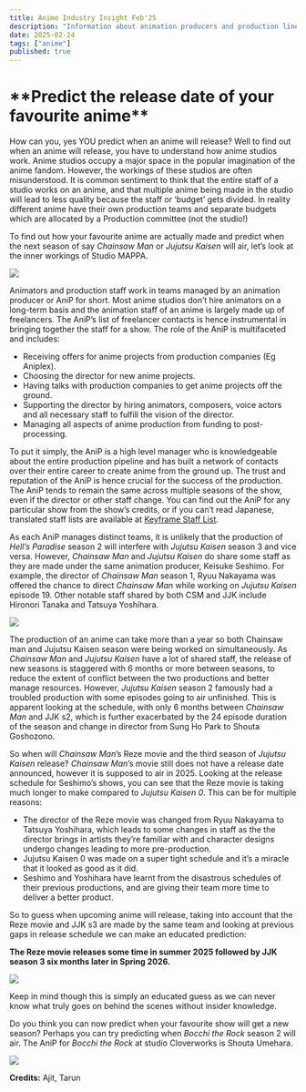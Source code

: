---
title: Anime Industry Insight Feb'25
description: "Information about animation producers and production lines in anime studios"
date: 2025-02-24
tags: ["anime"]
published: true
---

<div style={{marginBottom: '-10px', marginTop: '0px'}}>
    <h1>**Predict the release date of your favourite anime**</h1>
</div>

How can you, yes YOU predict when an anime will release? Well to find out when an anime will release, you have to understand how anime studios work. Anime studios occupy a major space in the popular imagination of the anime fandom. However, the workings of these studios are often misunderstood. It is common sentiment to think that the entire staff of a studio works on an anime, and that multiple anime being made in the studio will lead to less quality because the staff or ‘budget’ gets divided. In reality different anime have their own production teams and separate budgets which are allocated by a Production committee (not the studio!)
 
To find out how your favourite anime are actually made and predict when the next season of say *Chainsaw Man* or *Jujutsu Kaisen* will air, let’s look at the inner workings of Studio MAPPA.

<div style={{marginBottom: '-10px', marginTop: '-10px'}}>
  <img src="/images/blog/anime-insight-feb25/anip1.webp" className="rounded-xl" />
</div>

Animators and production staff work in teams managed by an animation producer or AniP for short. Most anime studios don’t hire animators on a long-term basis and the animation staff of an anime is largely made up of freelancers. The AniP’s list of freelancer contacts is hence instrumental in bringing together the staff for a show. The role of the AniP is multifaceted and includes:
- Receiving offers for anime projects from production companies (Eg Aniplex).
- Choosing the director for new anime projects.
- Having talks with production companies to get anime projects off the ground.
- Supporting the director by hiring animators, composers, voice actors and all necessary staff to fulfill the vision of the director.
- Managing all aspects of anime production from funding to post-processing.

To put it simply, the AniP is a high level manager who is knowledgeable about the entire production pipeline and has built a network of contacts over their entire career to create anime from the ground up. The trust and reputation of the AniP is hence crucial for the success of the production. The AniP tends to remain the same across multiple seasons of the show, even if the director or other staff change. You can find out the AniP for any particular show from the show’s credits, or if you can’t read Japanese, translated staff lists are available at <a href="https://staff.keyframe.blog/" target="_blank">Keyframe Staff List</a>.

As each AniP manages distinct teams, it is unlikely that the production of *Hell’s Paradise* season 2 will interfere with *Jujutsu Kaisen* season 3 and vice versa. However, *Chainsaw Man* and *Jujutsu Kaisen* do share some staff as they are made under the same animation producer, Keisuke Seshimo. For example, the director of *Chainsaw Man* season 1, Ryuu Nakayama was offered the chance to direct *Chainsaw Man* while working on *Jujutsu Kaisen* episode 19. Other notable staff shared by both CSM and JJK include Hironori Tanaka and Tatsuya Yoshihara.

<div style={{marginBottom: '-10px', marginTop: '-10px'}}>
  <img src="/images/blog/anime-insight-feb25/anip2.webp" className="rounded-xl" />
</div>

The production of an anime can take more than a year so both Chainsaw man and Jujutsu Kaisen season were being worked on simultaneously. As *Chainsaw Man* and *Jujutsu Kaisen* have a lot of shared staff, the release of new seasons is staggered with 6 months or more between seasons, to reduce the extent of conflict between the two productions and better manage resources. However, *Jujutsu Kaisen* season 2 famously had a troubled production with some episodes going to air unfinished. This is apparent looking at the schedule, with only 6 months between *Chainsaw Man* and JJK s2, which is further exacerbated by the 24 episode duration of the season and change in director from Sung Ho Park to Shouta Goshozono.

So when will *Chainsaw Man*’s Reze movie and the third season of *Jujutsu Kaisen* release? *Chainsaw Man*’s movie still does not have a release date announced, however it is supposed to air in 2025. Looking at the release schedule for Seshimo’s shows, you can see that the Reze movie is taking much longer to make compared to *Jujutsu Kaisen 0*. This can be for multiple reasons:
- The director of the Reze movie was changed from Ryuu Nakayama to Tatsuya Yoshihara, which leads to some changes in staff as the the director brings in artists they’re familiar with and character designs undergo changes leading to more pre-production.
-	Jujutsu Kaisen 0 was made on a super tight schedule and it’s a miracle that it looked as good as it did.
-	Seshimo and Yoshihara have learnt from the disastrous schedules of their previous productions, and are giving their team more time to deliver a better product.

So to guess when upcoming anime will release, taking into account that the Reze movie and JJK s3 are made by the same team and looking at previous gaps in release schedule we can make an educated prediction:

**The Reze movie releases some time in summer 2025 followed by JJK season 3 six months later in Spring 2026.**

<div style={{marginBottom: '-10px', marginTop: '-10px'}}>
  <img src="/images/blog/anime-insight-feb25/anip3.webp" className="rounded-xl" />
</div>

Keep in mind though this is simply an educated guess as we can never know what truly goes on behind the scenes without insider knowledge.

Do you think you can now predict when your favourite show will get a new season? Perhaps you can try predicting when *Bocchi the Rock* season 2 will air. The AniP for *Bocchi the Rock* at studio Cloverworks is Shouta Umehara.

<div style={{marginBottom: '-10px', marginTop: '-10px'}}>
  <img src="/images/blog/anime-insight-feb25/anip4.webp" className="rounded-xl" />
</div>

**Credits:** Ajit, Tarun
